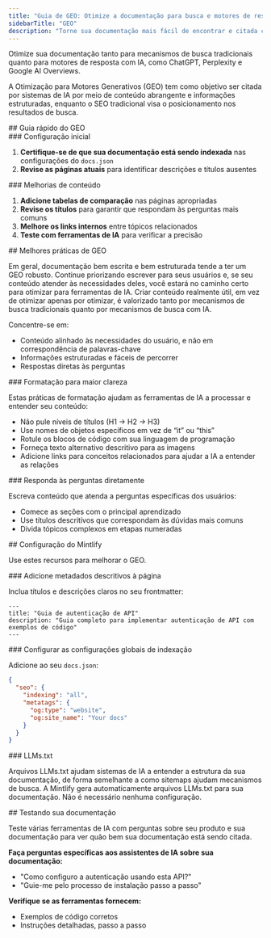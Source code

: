 ```yaml
---
title: "Guia de GEO: Otimize a documentação para busca e motores de resposta com IA"
sidebarTitle: "GEO"
description: "Torne sua documentação mais fácil de encontrar e citada com mais frequência por ferramentas de IA"
---
```


Otimize sua documentação tanto para mecanismos de busca tradicionais quanto para motores de resposta com IA, como ChatGPT, Perplexity e Google AI Overviews.

A Otimização para Motores Generativos (GEO) tem como objetivo ser citada por sistemas de IA por meio de conteúdo abrangente e informações estruturadas, enquanto o SEO tradicional visa o posicionamento nos resultados de busca.

<div id="geo-quickstart">
  ## Guia rápido do GEO
</div>

<div id="initial-setup">
  ### Configuração inicial
</div>

1. **Certifique-se de que sua documentação está sendo indexada** nas configurações do `docs.json`
2. **Revise as páginas atuais** para identificar descrições e títulos ausentes

<div id="content-improvements">
  ### Melhorias de conteúdo
</div>

1. **Adicione tabelas de comparação** nas páginas apropriadas
2. **Revise os títulos** para garantir que respondam às perguntas mais comuns
3. **Melhore os links internos** entre tópicos relacionados
4. **Teste com ferramentas de IA** para verificar a precisão

<div id="geo-best-practices">
  ## Melhores práticas de GEO
</div>

Em geral, documentação bem escrita e bem estruturada tende a ter um GEO robusto. Continue priorizando escrever para seus usuários e, se seu conteúdo atender às necessidades deles, você estará no caminho certo para otimizar para ferramentas de IA. Criar conteúdo realmente útil, em vez de otimizar apenas por otimizar, é valorizado tanto por mecanismos de busca tradicionais quanto por mecanismos de busca com IA.

Concentre-se em:

- Conteúdo alinhado às necessidades do usuário, e não em correspondência de palavras-chave
- Informações estruturadas e fáceis de percorrer
- Respostas diretas às perguntas

<div id="format-for-clarity">
  ### Formatação para maior clareza
</div>

Estas práticas de formatação ajudam as ferramentas de IA a processar e entender seu conteúdo:

- Não pule níveis de títulos (H1 → H2 → H3)
- Use nomes de objetos específicos em vez de “it” ou “this”
- Rotule os blocos de código com sua linguagem de programação
- Forneça texto alternativo descritivo para as imagens
- Adicione links para conceitos relacionados para ajudar a IA a entender as relações

<div id="answer-questions-directly">
  ### Responda às perguntas diretamente
</div>

Escreva conteúdo que atenda a perguntas específicas dos usuários:

- Comece as seções com o principal aprendizado
- Use títulos descritivos que correspondam às dúvidas mais comuns
- Divida tópicos complexos em etapas numeradas

<div id="mintlify-configuration">
  ## Configuração do Mintlify
</div>

Use estes recursos para melhorar o GEO.

<div id="add-descriptive-page-metadata">
  ### Adicione metadados descritivos à página
</div>

Inclua títulos e descrições claros no seu frontmatter:

```mdx
---
title: "Guia de autenticação de API"
description: "Guia completo para implementar autenticação de API com exemplos de código"
---
```

<div id="configure-global-indexing-settings">
  ### Configurar as configurações globais de indexação
</div>

Adicione ao seu `docs.json`:

```json
{
  "seo": {
    "indexing": "all",
    "metatags": {
      "og:type": "website",
      "og:site_name": "Your docs"
    }
  }
}
```

<div id="llmstxt">
  ### LLMs.txt
</div>

Arquivos LLMs.txt ajudam sistemas de IA a entender a estrutura da sua documentação, de forma semelhante a como sitemaps ajudam mecanismos de busca. A Mintlify gera automaticamente arquivos LLMs.txt para sua documentação. Não é necessário nenhuma configuração.

<div id="testing-your-documentation">
  ## Testando sua documentação
</div>

Teste várias ferramentas de IA com perguntas sobre seu produto e sua documentação para ver quão bem sua documentação está sendo citada.

**Faça perguntas específicas aos assistentes de IA sobre sua documentação:**

- "Como configuro a autenticação usando esta API?"
- "Guie-me pelo processo de instalação passo a passo"

**Verifique se as ferramentas fornecem:**

- Exemplos de código corretos
- Instruções detalhadas, passo a passo